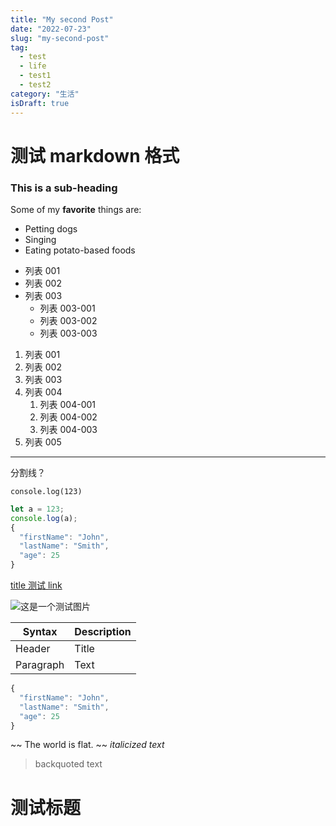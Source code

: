 ```yaml
---
title: "My second Post"
date: "2022-07-23"
slug: "my-second-post"
tag:
  - test
  - life
  - test1
  - test2
category: "生活"
isDraft: true
---
```


# 测试 markdown 格式

### This is a sub-heading

Some of my **favorite** things are:

- Petting dogs
- Singing
- Eating potato-based foods

* 列表 001
* 列表 002
* 列表 003
  - 列表 003-001
  - 列表 003-002
  - 列表 003-003

1. 列表 001
2. 列表 002
3. 列表 003
4. 列表 004
   1. 列表 004-001
   2. 列表 004-002
   3. 列表 004-003
5. 列表 005

---

分割线？

`console.log(123)`

```javascript
let a = 123;
console.log(a);
{
  "firstName": "John",
  "lastName": "Smith",
  "age": 25
}
```

[title 测试 link](https://www.example.com)

![这是一个测试图片](image.jpg)

| Syntax    | Description |
| --------- | ----------- |
| Header    | Title       |
| Paragraph | Text        |

```javascript
{
  "firstName": "John",
  "lastName": "Smith",
  "age": 25
}
```

~~ The world is flat. ~~
_italicized text_

> backquoted text

# 测试标题
